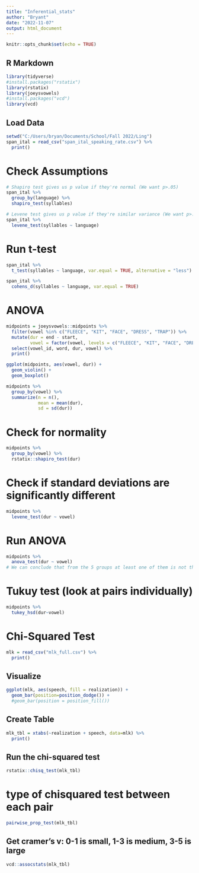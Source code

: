 ---
title: "Inferential_stats"
author: "Bryant"
date: "2022-11-07"
output: html_document
---

```{r setup, include=FALSE}
knitr::opts_chunk$set(echo = TRUE)
```

## R Markdown

```{r, echo=False}
library(tidyverse)
#install.packages("rstatix")
library(rstatix)
library(joeysvowels)
#install.packages("vcd")
library(vcd)
```

## Load Data

```{r pressure, echo=FALSE}
setwd("C:/Users/bryan/Documents/School/Fall 2022/Ling")
span_ital = read_csv("span_ital_speaking_rate.csv") %>% 
  print()

```
# Check Assumptions
```{r}
# Shapiro test gives us p value if they're normal (We want p>.05)
span_ital %>% 
  group_by(language) %>% 
  shapiro_test(syllables)

# Levene test gives us p value if they're similar variance (We want p>.05)
span_ital %>% 
  levene_test(syllables ~ language)

```

# Run t-test
```{r}
span_ital %>% 
  t_test(syllables ~ language, var.equal = TRUE, alternative = "less")
```

```{r}
span_ital %>% 
  cohens_d(syllables ~ language, var.equal = TRUE)
```
# ANOVA
```{r}
midpoints = joeysvowels::midpoints %>% 
  filter(vowel %in% c("FLEECE", "KIT", "FACE", "DRESS", "TRAP")) %>% 
  mutate(dur = end - start,
         vowel = factor(vowel, levels = c("FLEECE", "KIT", "FACE", "DRESS", "TRAP"))) %>% 
  select(vowel_id, word, dur, vowel) %>% 
  print()


```

```{r}
ggplot(midpoints, aes(vowel, dur)) +
  geom_violin() +
  geom_boxplot()
```

```{r}
midpoints %>% 
  group_by(vowel) %>% 
  summarize(n = n(),
            mean = mean(dur),
            sd = sd(dur))

```

# Check for normality
```{r}
midpoints %>% 
  group_by(vowel) %>% 
  rstatix::shapiro_test(dur)

```

# Check if standard deviations are significantly different
```{r}
midpoints %>% 
  levene_test(dur ~ vowel)
```

# Run ANOVA
```{r}
midpoints %>% 
  anova_test(dur ~ vowel)
# We can conclude that from the 5 groups at least one of them is not the same as the other 4
```

# Tukuy test (look at pairs individually)
```{r}
midpoints %>% 
  tukey_hsd(dur~vowel)
```
# Chi-Squared Test
```{r}
mlk = read_csv("mlk_full.csv") %>% 
  print()

```
## Visualize
```{r}
ggplot(mlk, aes(speech, fill = realization)) +
  geom_bar(position=position_dodge()) +
  #geom_bar(position = position_fill())
```
## Create Table
```{r}
mlk_tbl = xtabs(~realization + speech, data=mlk) %>% 
  print()
```

## Run the chi-squared test
```{r}
rstatix::chisq_test(mlk_tbl)
```
# type of chisquared test between each pair
```{r}
pairwise_prop_test(mlk_tbl)
```

## Get cramer's v: 0-1 is small, 1-3 is medium, 3-5 is large
```{r}
vcd::assocstats(mlk_tbl)
```











